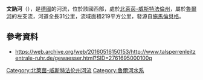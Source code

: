 {{Refimprove|time=2020-07-06T09:06:18+00:00}}
{{Underlinked|time=2020-07-06T09:06:18+00:00}}
'''文訥河'''（{{lang-de|Wenne}}），是[[德國|德國]]的河流，位於該國西部，處於[[北萊茵-威斯特法倫州|北萊茵-威斯特法倫州]]，屬於[[魯爾河|魯爾河]]的左支流，河道全長31公里，流域面積219平方公里，發源自[[施馬倫貝格|施馬倫貝格]]。

==參考資料==
* https://web.archive.org/web/20160516150153/http://www.talsperrenleitzentrale-ruhr.de/gewaesser.html?SID=2761695000100q

{{Germany-geo-stub}}

[[Category:北莱茵-威斯特法伦州河流|Category:北莱茵-威斯特法伦州河流]]
[[Category:魯爾河水系|Category:魯爾河水系]]